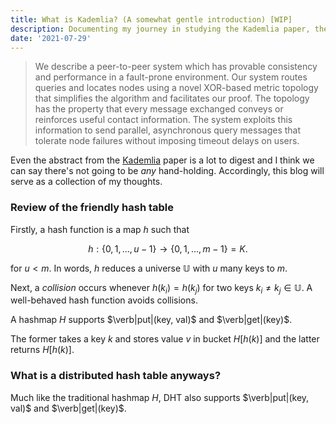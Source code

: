 ```yaml
---
title: What is Kademlia? (A somewhat gentle introduction) [WIP]
description: Documenting my journey in studying the Kademlia paper, the peer-to-peer ditributed hash table. 
date: '2021-07-29'
---
```


> We describe a peer-to-peer system which has provable consistency and performance in a fault-prone
environment. Our system routes queries and locates
nodes using a novel XOR-based metric topology that
simplifies the algorithm and facilitates our proof.
The topology has the property that every message
exchanged conveys or reinforces useful contact information. The system exploits this information to
send parallel, asynchronous query messages that tolerate node failures without imposing timeout delays
on users.

Even the abstract from the [Kademlia](http://css.csail.mit.edu/6.824/2014/papers/kademlia.pdf) paper
is a lot to digest and I think we can say there's not going to be *any* hand-holding. 
Accordingly, this blog will serve as a collection of my thoughts.

### Review of the friendly hash table
Firstly, a hash function is a map $h$ such that

$$
h : \{0, 1, ..., u - 1\} \to \{0, 1, ..., m -1\} = K.
$$

for $u < m$. In words, $h$ reduces a universe 
$\mathbb{U}$ with $u$ 
many keys to $m$. 

Next, a *collision* occurs whenever 
$h(k_i) = h(k_j)$
for two keys $k_i \neq k_j \in \mathbb{U}$.
A well-behaved hash function avoids collisions.

A hashmap $H$ supports $\verb|put|(key, val)$ and 
$\verb|get|(key)$. 

The former takes a key $k$ and stores value $v$
in bucket $H[h(k)]$ and the latter returns 
$H[h(k)]$. 

### What is a distributed hash table anyways?

Much like the traditional hashmap $H$, DHT 
also supports $\verb|put|(key, val)$ and 
$\verb|get|(key)$.


